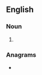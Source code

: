 ==English==

===Noun===
{{head|en|noun form}}

# {{plural of|en|skeptic}}

===Anagrams===
* {{anagrams|en|a=ceikpsst|spickest|spickets}}